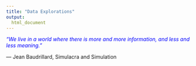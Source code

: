 ```yaml
---
title: "Data Explorations"
output:
  html_document
---
```

<!-- Global Site Tag (gtag.js) - Google Analytics -->
<script async src="https://www.googletagmanager.com/gtag/js?id=UA-107179382-1"></script>
<script>
  window.dataLayer = window.dataLayer || [];
  function gtag(){dataLayer.push(arguments)};
  gtag('js', new Date());

  gtag('config', 'UA-107179382-1');
</script>


<i style="color: blue"> “We live in a world where there is more and more information, and less and less meaning.”</i> 

― Jean Baudrillard, Simulacra and Simulation

